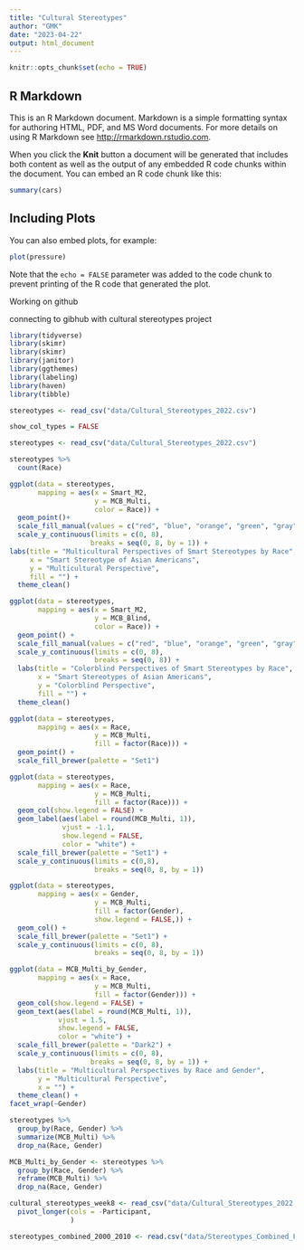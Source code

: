 ```yaml
---
title: "Cultural Stereotypes"
author: "GMK"
date: "2023-04-22"
output: html_document
---
```


```r
knitr::opts_chunk$set(echo = TRUE)
```

## R Markdown

This is an R Markdown document. Markdown is a simple formatting syntax for authoring HTML, PDF, and MS Word documents. For more details on using R Markdown see <http://rmarkdown.rstudio.com>.

When you click the **Knit** button a document will be generated that includes both content as well as the output of any embedded R code chunks within the document. You can embed an R code chunk like this:

```r
summary(cars)
```


## Including Plots

You can also embed plots, for example:

```r
plot(pressure)
```

Note that the `echo = FALSE` parameter was added to the code chunk to prevent printing of the R code that generated the plot.

Working on github 

connecting to gibhub with cultural stereotypes project
```r
library(tidyverse)
library(skimr)
library(skimr)
library(janitor)
library(ggthemes)
library(labeling)
library(haven)
library(tibble)
```
```r
stereotypes <- read_csv("data/Cultural_Stereotypes_2022.csv")
```
```r
show_col_types = FALSE
```

```r
stereotypes <- read_csv("data/Cultural_Stereotypes_2022.csv")
```
```r
stereotypes %>%
  count(Race)
```

```r
ggplot(data = stereotypes, 
       mapping = aes(x = Smart_M2,
                     y = MCB_Multi,
                     color = Race)) +
  geom_point()+
  scale_fill_manual(values = c("red", "blue", "orange", "green", "gray")) +
  scale_y_continuous(limits = c(0, 8),
                    breaks = seq(0, 8, by = 1)) +
labs(title = "Multicultural Perspectives of Smart Stereotypes by Race",
     x = "Smart Stereotype of Asian Americans",
     y = "Multicultural Perspective",
     fill = "") +
  theme_clean()
```

```r
ggplot(data = stereotypes,
       mapping = aes(x = Smart_M2,
                     y = MCB_Blind,
                     color = Race)) +
  geom_point() +
  scale_fill_manual(values = c("red", "blue", "orange", "green", "gray")) +
  scale_y_continuous(limits = c(0, 8),
                     breaks = seq(0, 8)) +
  labs(title = "Colorblind Perspectives of Smart Stereotypes by Race",
       x = "Smart Stereotypes of Asian Americans",
       y = "Colorblind Perspective",
       fill = "") +
  theme_clean()
```

```r
ggplot(data = stereotypes,
       mapping = aes(x = Race,
                     y = MCB_Multi,
                     fill = factor(Race))) +
  geom_point() +
  scale_fill_brewer(palette = "Set1")
```
```r
ggplot(data = stereotypes,
       mapping = aes(x = Race, 
                     y = MCB_Multi,
                     fill = factor(Race))) +
  geom_col(show.legend = FALSE) +
  geom_label(aes(label = round(MCB_Multi, 1)),
             vjust = -1.1,
             show.legend = FALSE,
             color = "white") +
  scale_fill_brewer(palette = "Set1") +
  scale_y_continuous(limits = c(0,8),
                     breaks = seq(0, 8, by = 1))
```

```r
ggplot(data = stereotypes,
       mapping = aes(x = Gender,
                     y = MCB_Multi,
                     fill = factor(Gender),
                     show.legend = FALSE,)) +
  geom_col() +
  scale_fill_brewer(palette = "Set1") +
  scale_y_continuous(limits = c(0, 8),
                     breaks = seq(0, 8, by = 1))
```
```r
ggplot(data = MCB_Multi_by_Gender,
       mapping = aes(x = Race,
                     y = MCB_Multi,
                     fill = factor(Gender))) +
  geom_col(show.legend = FALSE) +
  geom_text(aes(label = round(MCB_Multi, 1)),
            vjust = 1.5,
            show.legend = FALSE,
            color = "white") +
  scale_fill_brewer(palette = "Dark2") +
  scale_y_continuous(limits = c(0, 8),
                    breaks = seq(0, 8, by = 1)) +
  labs(title = "Multicultural Perspectives by Race and Gender", 
       y = "Multicultural Perspective",
       x = "") +
  theme_clean() +
facet_wrap(~Gender)
```
```r
stereotypes %>%
  group_by(Race, Gender) %>%
  summarize(MCB_Multi) %>%
  drop_na(Race, Gender)
```

```r
MCB_Multi_by_Gender <- stereotypes %>%
  group_by(Race, Gender) %>%
  reframe(MCB_Multi) %>%
  drop_na(Race, Gender)
```



```r
cultural_stereotypes_week8 <- read_csv("data/Cultural_Stereotypes_2022.csv") %>%
  pivot_longer(cols = -Participant,
               )
```


```r
stereotypes_combined_2000_2010 <- read.csv("data/Stereotypes_Combined_Files_2010.csv")
```

